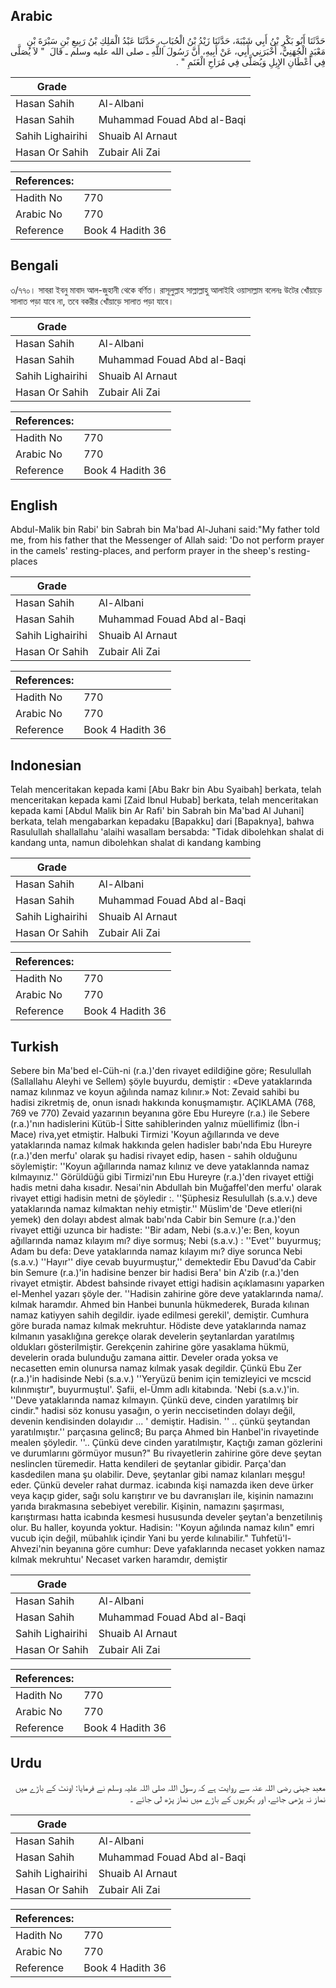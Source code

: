## Arabic


<div dir="rtl" lang="ar" style={{fontSize:'larger',backgroundColor:'#f8f9fa',padding:20}}>
حَدَّثَنَا أَبُو بَكْرِ بْنُ أَبِي شَيْبَةَ، حَدَّثَنَا زَيْدُ بْنُ الْحُبَابِ، حَدَّثَنَا عَبْدُ الْمَلِكِ بْنُ رَبِيعِ بْنِ سَبْرَةَ بْنِ مَعْبَدٍ الْجُهَنِيُّ، أَخْبَرَنِي أَبِي، عَنْ أَبِيهِ، أَنَّ رَسُولَ اللَّهِ ـ صلى الله عليه وسلم ـ قَالَ ‏ "‏ لاَ يُصَلَّى فِي أَعْطَانِ الإِبِلِ وَيُصَلَّى فِي مُرَاحِ الْغَنَمِ ‏"‏ ‏.‏
</div>
<div style={{backgroundColor:'#f8f9fa',padding:20, marginBottom: 10}}><table> <thead> <tr> <th>Grade</th> <th></th> </tr> </thead> <tbody> <tr><td>Hasan Sahih</td><td>Al-Albani</td></tr><tr><td>Hasan Sahih</td><td>Muhammad Fouad Abd al-Baqi</td></tr><tr><td>Sahih Lighairihi</td><td>Shuaib Al Arnaut</td></tr><tr><td>Hasan Or Sahih</td><td>Zubair Ali Zai</td></tr></tbody></table><table> <thead> <tr> <th>References:</th> <th></th> </tr> </thead> <tbody><tr><td>Hadith No</td><td>770</td></tr><tr><td>Arabic No</td><td>770</td></tr><tr><td>Reference</td><td>Book 4 Hadith 36</td></tr></tbody></table></div>

## Bengali


<div dir="ltr" lang="bn" style={{fontSize:'larger',backgroundColor:'#f8f9fa',padding:20}}>
৩/৭৭০। সাবরা ইবনু মাবাদ আল-জুহানী থেকে বর্ণিত। রাসূলুল্লাহ সাল্লাল্লাহু আলাইহি ওয়াসাল্লাম বলেনঃ উটের খোঁয়াড়ে সালাত পড়া যাবে না, তবে বকরীর খোঁয়াড়ে সালাত পড়া যাবে।
</div>
<div style={{backgroundColor:'#f8f9fa',padding:20, marginBottom: 10}}><table> <thead> <tr> <th>Grade</th> <th></th> </tr> </thead> <tbody> <tr><td>Hasan Sahih</td><td>Al-Albani</td></tr><tr><td>Hasan Sahih</td><td>Muhammad Fouad Abd al-Baqi</td></tr><tr><td>Sahih Lighairihi</td><td>Shuaib Al Arnaut</td></tr><tr><td>Hasan Or Sahih</td><td>Zubair Ali Zai</td></tr></tbody></table><table> <thead> <tr> <th>References:</th> <th></th> </tr> </thead> <tbody><tr><td>Hadith No</td><td>770</td></tr><tr><td>Arabic No</td><td>770</td></tr><tr><td>Reference</td><td>Book 4 Hadith 36</td></tr></tbody></table></div>

## English


<div dir="ltr" lang="en" style={{fontSize:'larger',backgroundColor:'#f8f9fa',padding:20}}>
Abdul-Malik bin Rabi' bin Sabrah bin Ma'bad Al-Juhani said:"My father told me, from his father that the Messenger of Allah said: 'Do not perform prayer in the camels' resting-places, and perform prayer in the sheep's resting-places
</div>
<div style={{backgroundColor:'#f8f9fa',padding:20, marginBottom: 10}}><table> <thead> <tr> <th>Grade</th> <th></th> </tr> </thead> <tbody> <tr><td>Hasan Sahih</td><td>Al-Albani</td></tr><tr><td>Hasan Sahih</td><td>Muhammad Fouad Abd al-Baqi</td></tr><tr><td>Sahih Lighairihi</td><td>Shuaib Al Arnaut</td></tr><tr><td>Hasan Or Sahih</td><td>Zubair Ali Zai</td></tr></tbody></table><table> <thead> <tr> <th>References:</th> <th></th> </tr> </thead> <tbody><tr><td>Hadith No</td><td>770</td></tr><tr><td>Arabic No</td><td>770</td></tr><tr><td>Reference</td><td>Book 4 Hadith 36</td></tr></tbody></table></div>

## Indonesian


<div dir="ltr" lang="id" style={{fontSize:'larger',backgroundColor:'#f8f9fa',padding:20}}>
Telah menceritakan kepada kami [Abu Bakr bin Abu Syaibah] berkata, telah menceritakan kepada kami [Zaid Ibnul Hubab] berkata, telah menceritakan kepada kami [Abdul Malik bin Ar Rafi' bin Sabrah bin Ma'bad Al Juhani] berkata, telah mengabarkan kepadaku [Bapakku] dari [Bapaknya], bahwa Rasulullah shallallahu 'alaihi wasallam bersabda: "Tidak dibolehkan shalat di kandang unta, namun dibolehkan shalat di kandang kambing
</div>
<div style={{backgroundColor:'#f8f9fa',padding:20, marginBottom: 10}}><table> <thead> <tr> <th>Grade</th> <th></th> </tr> </thead> <tbody> <tr><td>Hasan Sahih</td><td>Al-Albani</td></tr><tr><td>Hasan Sahih</td><td>Muhammad Fouad Abd al-Baqi</td></tr><tr><td>Sahih Lighairihi</td><td>Shuaib Al Arnaut</td></tr><tr><td>Hasan Or Sahih</td><td>Zubair Ali Zai</td></tr></tbody></table><table> <thead> <tr> <th>References:</th> <th></th> </tr> </thead> <tbody><tr><td>Hadith No</td><td>770</td></tr><tr><td>Arabic No</td><td>770</td></tr><tr><td>Reference</td><td>Book 4 Hadith 36</td></tr></tbody></table></div>

## Turkish


<div dir="ltr" lang="tr" style={{fontSize:'larger',backgroundColor:'#f8f9fa',padding:20}}>
Sebere bin Ma'bed el-Cüh-ni (r.a.)'den rivayet edildiğine göre; Resulullah (Sallallahu Aleyhi ve Sellem) şöyle buyurdu, demiştir : «Deve yataklarında namaz kılınmaz ve koyun ağılında namaz kılınır.» Not: Zevaid sahibi bu hadisi zikretmiş de, onun isnadı hakkında konuşmamıştır. AÇIKLAMA (768, 769 ve 770) Zevaid yazarının beyanına göre Ebu Hureyre (r.a.) ile Sebere (r.a.)'nın hadislerini Kütüb-İ Sitte sahibIerinden yalnız müellifimiz (İbn-i Mace) riva,yet etmiştir. Halbuki Tirmizi 'Koyun ağıllarında ve deve yataklarında namaz kılmak hakkında gelen hadisler babı'nda Ebu Hureyre (r.a.)'den merfu' olarak şu hadisi rivayet edip, hasen - sahih olduğunu söylemiştir: ''Koyun ağıllarında namaz kılınız ve deve yataklannda namaz kılmayınız.'' Görüldüğü gibi Tirmizi'nın Ebu Hureyre (r.a.)'den rivayet ettiği hadis metni daha kısadır. Nesai'nin Abdullah bin Muğaffel'den merfu' olarak rivayet ettigi hadisin metni de şöyledir :. ''Şüphesiz Resulullah (s.a.v.) deve yataklarında namaz kılmaktan nehiy etmiştir.'' Müslim'de 'Deve etleri(ni yemek) den dolayı abdest almak babı'nda Cabir bin Semure (r.a.)'den rivayet ettiği uzunca bir hadiste: ''Bir adam, Nebi (s.a.v.)'e: Ben, koyun ağıllarında namaz kılayım mı? diye sormuş; Nebi (s.a.v.) : ''Evet'' buyurmuş; Adam bu defa: Deve yataklarında namaz kılayım mı? diye sorunca Nebi (s.a.v.) ''Hayır'' diye cevab buyurmuştur,'' demektedir Ebu Davud'da Cabir bin Semure (r.a.)'in hadisine benzer bir hadisi Bera' bin A'zib (r.a.)'den rivayet etmiştir. Abdest bahsinde rivayet ettigi hadisin açıklamasını yaparken el-Menhel yazarı şöyle der. ''Hadisin zahirine göre deve yataklarında nama/. kılmak haramdır. Ahmed bin Hanbei bununla hükmederek, Burada kılınan namaz katiyyen sahih degildir. iyade edilmesi gerekil', demiştir. Cumhura göre burada namaz kılmak mekruhtur. Hödiste deve yataklarında namaz kılmanın yasaklığına gerekçe olarak develerin şeytanlardan yaratılmış oldukları gösterilmiştir. Gerekçenin zahirine göre yasaklama hükmü, develerin orada bulunduğu zamana aittir. Develer orada yoksa ve necasetten emin olunursa namaz kılmak yasak degildir. Çünkü Ebu Zer (r.a.)'in hadisinde Nebi (s.a.v.) ''Yeryüzü benim için temizleyici ve mcscid kılınmıştır", buyurmuştul'. Şafii, el-Ümm adlı kitabında. 'Nebi (s.a.v.)'in. ''Deve yataklarında namaz kılmayın. Çünkü deve, cinden yaratılmış bir cindir." hadisi söz konusu yasağın, o yerin neccisetinden dolayı değil, devenin kendisinden dolayıdır ... ' demiştir. Hadisin. '' .. çünkü şeytandan yaratılmıştır.'' parçasına gelinc8; Bu parça Ahmed bin Hanbel'in rivayetinde mealen şöyledir. ''.. Çünkü deve cinden yaratılmıştır, Kaçtığı zaman gözlerini ve durumlarını görmüyor musun?" Bu rivayetlerin zahirine göre deve şeytan neslinclen türemedir. Hatta kendileri de şeytanlar gibidir. Parça'dan kasdedilen mana şu olabilir. Deve, şeytanlar gibi namaz kılanları meşgu! eder. Çünkü develer rahat durmaz. icabında kişi namazda iken deve ürker veya kaçıp gider, sağı solu karıştırır ve bu davranışları ile, kişinin namazını yarıda bırakmasına sebebiyet verebilir. Kişinin, namazını şaşırması, karıştırması hatta icabında kesmesi hususunda develer şeytan'a benzetilıniş olur. Bu haller, koyunda yoktur. Hadisin: ''Koyun ağılında namaz kılın" emri vucub için değil, mübahlık içindir Yani bu yerde kılınabilir." Tuhfetü'l-Ahvezi'nin beyanına göre cumhur: Deve yafaklarında necaset yokken namaz kılmak mekruhtuı' Necaset varken haramdır, demiştir
</div>
<div style={{backgroundColor:'#f8f9fa',padding:20, marginBottom: 10}}><table> <thead> <tr> <th>Grade</th> <th></th> </tr> </thead> <tbody> <tr><td>Hasan Sahih</td><td>Al-Albani</td></tr><tr><td>Hasan Sahih</td><td>Muhammad Fouad Abd al-Baqi</td></tr><tr><td>Sahih Lighairihi</td><td>Shuaib Al Arnaut</td></tr><tr><td>Hasan Or Sahih</td><td>Zubair Ali Zai</td></tr></tbody></table><table> <thead> <tr> <th>References:</th> <th></th> </tr> </thead> <tbody><tr><td>Hadith No</td><td>770</td></tr><tr><td>Arabic No</td><td>770</td></tr><tr><td>Reference</td><td>Book 4 Hadith 36</td></tr></tbody></table></div>

## Urdu


<div dir="rtl" lang="ur" style={{fontSize:'larger',backgroundColor:'#f8f9fa',padding:20}}>
معبد جہنی رضی اللہ عنہ سے روایت ہے کہ رسول اللہ صلی اللہ علیہ وسلم نے فرمایا: اونٹ کے باڑے میں نماز نہ پڑھی جائے، اور بکریوں کے باڑے میں نماز پڑھ لی جائے ۔
</div>
<div style={{backgroundColor:'#f8f9fa',padding:20, marginBottom: 10}}><table> <thead> <tr> <th>Grade</th> <th></th> </tr> </thead> <tbody> <tr><td>Hasan Sahih</td><td>Al-Albani</td></tr><tr><td>Hasan Sahih</td><td>Muhammad Fouad Abd al-Baqi</td></tr><tr><td>Sahih Lighairihi</td><td>Shuaib Al Arnaut</td></tr><tr><td>Hasan Or Sahih</td><td>Zubair Ali Zai</td></tr></tbody></table><table> <thead> <tr> <th>References:</th> <th></th> </tr> </thead> <tbody><tr><td>Hadith No</td><td>770</td></tr><tr><td>Arabic No</td><td>770</td></tr><tr><td>Reference</td><td>Book 4 Hadith 36</td></tr></tbody></table></div>